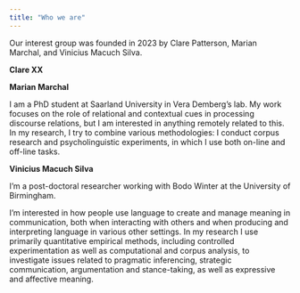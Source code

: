 ```yaml
---
title: "Who we are"
---
```


Our interest group was founded in 2023 by Clare Patterson, Marian Marchal, and Vinicius Macuch Silva.

**Clare XX**

**Marian Marchal**

I am a PhD student at Saarland University in Vera Demberg's lab. My work focuses on the role of relational and contextual cues in processing discourse relations, but I am interested in anything remotely related to this. In my research, I try to combine various methodologies: I conduct corpus research and psycholinguistic experiments, in which I use both on-line and off-line tasks.

**Vinicius Macuch Silva**

I’m a post-doctoral researcher working with Bodo Winter at the University of Birmingham.

I’m interested in how people use language to create and manage meaning in communication, both when interacting with others and when producing and interpreting language in various other settings. In my research I use primarily quantitative empirical methods, including controlled experimentation as well as computational and corpus analysis, to investigate issues related to pragmatic inferencing, strategic communication, argumentation and stance-taking, as well as expressive and affective meaning.
